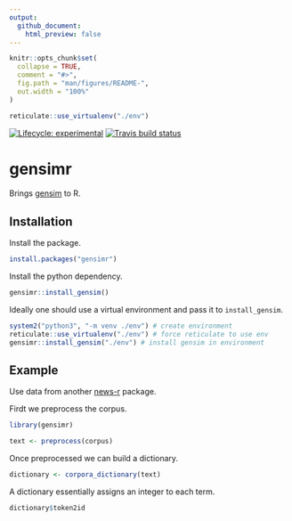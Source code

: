 ```yaml
---
output: 
  github_document:
    html_preview: false
---
```


<!-- README.md is generated from README.Rmd. Please edit that file -->

```r
knitr::opts_chunk$set(
  collapse = TRUE,
  comment = "#>",
  fig.path = "man/figures/README-",
  out.width = "100%"
)

reticulate::use_virtualenv("./env")
```

<!-- badges: start -->
[![Lifecycle: experimental](https://img.shields.io/badge/lifecycle-experimental-orange.svg)](https://www.tidyverse.org/lifecycle/#experimental)
[![Travis build status](https://travis-ci.org/news-r/gensimr.svg?branch=master)](https://travis-ci.org/news-r/gensimr)
<!-- badges: end -->

# gensimr

Brings [gensim](https://radimrehurek.com/gensim) to R.

## Installation

Install the package.

```r
install.packages("gensimr")
```

Install the python dependency. 

```r
gensimr::install_gensim()
```

Ideally one should use a virtual environment and pass it to `install_gensim`.

```r
system2("python3", "-m venv ./env") # create environment
reticulate::use_virtualenv("./env") # force reticulate to use env
gensimr::install_gensim("./env") # install gensim in environment
```

## Example

Use data from another [news-r](https://news-r.org) package.

Firdt we preprocess the corpus.

```r
library(gensimr)

text <- preprocess(corpus)
```

Once preprocessed we can build a dictionary.

```r
dictionary <- corpora_dictionary(text)
```

A dictionary essentially assigns an integer to each term.

```r
dictionary$token2id
```

